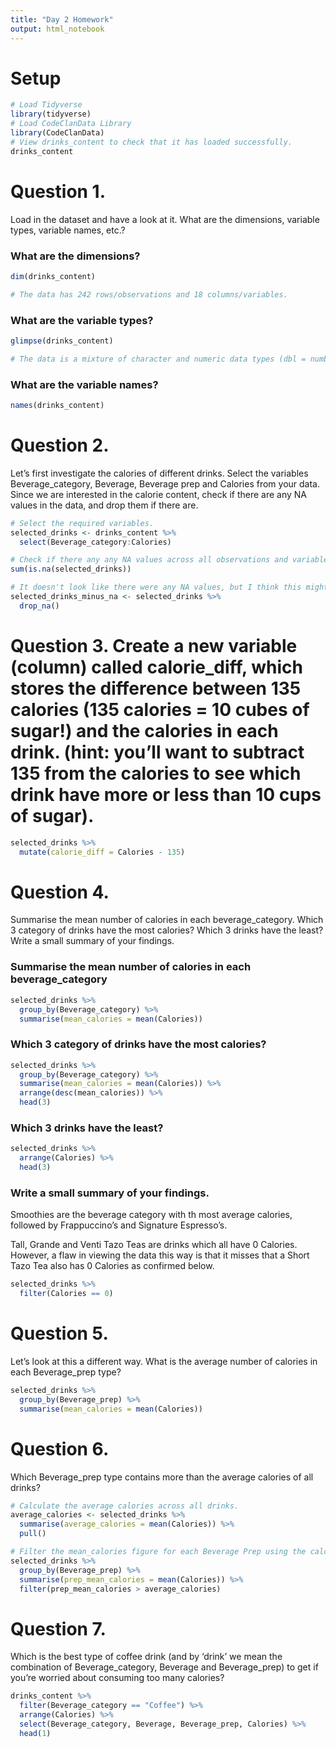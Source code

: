 ```yaml
---
title: "Day 2 Homework"
output: html_notebook
---
```


# Setup

```r
# Load Tidyverse
library(tidyverse)
# Load CodeClanData Library
library(CodeClanData)
# View drinks_content to check that it has loaded successfully.
drinks_content
```

# Question 1.

Load in the dataset and have a look at it. What are the dimensions, variable types, variable names, etc.?

### What are the dimensions?

```r
dim(drinks_content)

# The data has 242 rows/observations and 18 columns/variables.
```

### What are the variable types?

```r
glimpse(drinks_content)

# The data is a mixture of character and numeric data types (dbl = numbers which can contain decimal values.)
```

### What are the variable names?

```r
names(drinks_content)
```

# Question 2.

Let's first investigate the calories of different drinks. Select the variables Beverage_category, Beverage, Beverage prep and Calories from your data. Since we are interested in the calorie content, check if there are any NA values in the data, and drop them if there are.

```r
# Select the required variables.
selected_drinks <- drinks_content %>% 
  select(Beverage_category:Calories)
```

```r
# Check if there any any NA values across all observations and variables.
sum(is.na(selected_drinks))
```

```r
# It doesn't look like there were any NA values, but I think this might work for removing any observations which had an NA value in any variable.
selected_drinks_minus_na <- selected_drinks %>% 
  drop_na()
```

# Question 3. Create a new variable (column) called calorie_diff, which stores the difference between 135 calories (135 calories = 10 cubes of sugar!) and the calories in each drink. (hint: you'll want to subtract 135 from the calories to see which drink have more or less than 10 cups of sugar).

```r
selected_drinks %>%
  mutate(calorie_diff = Calories - 135)
```

# Question 4.

Summarise the mean number of calories in each beverage_category. Which 3 category of drinks have the most calories? Which 3 drinks have the least? Write a small summary of your findings.

### Summarise the mean number of calories in each beverage_category

```r
selected_drinks %>%
  group_by(Beverage_category) %>% 
  summarise(mean_calories = mean(Calories))
```

### Which 3 category of drinks have the most calories?

```r
selected_drinks %>%
  group_by(Beverage_category) %>% 
  summarise(mean_calories = mean(Calories)) %>% 
  arrange(desc(mean_calories)) %>% 
  head(3)
```

### Which 3 drinks have the least?

```r
selected_drinks %>%
  arrange(Calories) %>% 
  head(3)
```

### Write a small summary of your findings.

Smoothies are the beverage category with th most average calories, followed by Frappuccino's and Signature Espresso's.

Tall, Grande and Venti Tazo Teas are drinks which all have 0 Calories. However, a flaw in viewing the data this way is that it misses that a Short Tazo Tea also has 0 Calories as confirmed below.

```r
selected_drinks %>%
  filter(Calories == 0)
```

# Question 5.

Let's look at this a different way. What is the average number of calories in each Beverage_prep type?

```r
selected_drinks %>%
  group_by(Beverage_prep) %>% 
  summarise(mean_calories = mean(Calories))
```

# Question 6.

Which Beverage_prep type contains more than the average calories of all drinks?

```r
# Calculate the average calories across all drinks.
average_calories <- selected_drinks %>% 
  summarise(average_calories = mean(Calories)) %>% 
  pull()
```

```r
# Filter the mean_calories figure for each Beverage Prep using the calculated average_calories across all drinks.
selected_drinks %>% 
  group_by(Beverage_prep) %>% 
  summarise(prep_mean_calories = mean(Calories)) %>% 
  filter(prep_mean_calories > average_calories)
```

# Question 7.

Which is the best type of coffee drink (and by 'drink' we mean the combination of Beverage_category, Beverage and Beverage_prep) to get if you're worried about consuming too many calories?

```r
drinks_content %>% 
  filter(Beverage_category == "Coffee") %>% 
  arrange(Calories) %>% 
  select(Beverage_category, Beverage, Beverage_prep, Calories) %>% 
  head(1)
```
